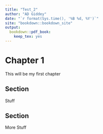 ```yaml
---
title: "Test_2"
author: "AD Giddey"
date: "`r format(Sys.time(), '%B %d, %Y')`"
site: "bookdown::bookdown_site"
output: 
  bookdown::pdf_book:
    keep_tex: yes
---
```


# Chapter 1 {#chap1}
This will be my first chapter

## Section
Stuff

## Section
More Stuff